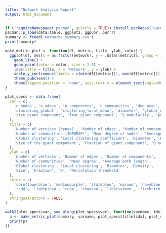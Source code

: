 ```yaml
---
title: "Network Analysis Report"
output: html_document
---
```


```r
if (!requireNamespace('pacman', quietly = TRUE)) install.packages('pacman')
pacman::p_load(data.table, ggplot2, ggpubr, purrr)
summary <- fread('networks_summary.csv')
print(summary)
```

```r
make_metric_plot <- function(df, metric, title, ylab, color) {
  ggplot(df, aes(x = as.factor(network), y = .data[[metric]], group = 1)) +
    geom_line() +
    geom_point(color = color, size = 2.5) +
    labs(title = title, x = 'Network', y = ylab) +
    scale_y_continuous(limits = c(min(df[[metric]]), max(df[[metric]]))) +
    theme_pubclean() +
    theme(legend.position = 'none', axis.text.x = element_text(angle=90, vjust=0.5, hjust=1))
}
```

```r
plot_specs <- data.frame(
  var = c(
    'n_nodes', 'n_edges', 'n_components', 'n_communities', 'deg_mean', 'avg_path_len',
    'clustering_global', 'clustering_local_mean', 'diameter', 'global_density',
    'size_giant_component', 'frac_giant_component', 'Q_modularity', 'perc_targeted_50'
  ),
  title = c(
    'Number of vertices (genes)', 'Number of edges', 'Number of components',
    'Number of communities (INFOMAP)', 'Mean degree of nodes', 'Average path length',
    'Global clustering', 'Local clustering coefficient', 'Diameter', 'Global density',
    'Size of the giant component', 'Fraction of giant component', 'Q modularity', 'Percolation threshold'
  ),
  ylab = c(
    'Number of vertices', 'Number of edges', 'Number of components',
    'Number of communities', 'Mean degree', 'Average path length',
    'Global clustering', 'Local clustering', 'Diameter', 'Density',
    'Size', 'Fraction', 'Q', 'Percolation threshold'
  ),
  color = c(
    'cornflowerblue', 'mediumpurple', 'slateblue', 'maroon', 'navyblue', 'olivedrab',
    'red4', 'lightpink4', 'red4', 'tomato4', 'lightsalmon', 'firebrick', 'seagreen', 'yellowgreen'
  ),
  stringsAsFactors = FALSE
)
```

```r
walk2(plot_specs$var, seq_along(plot_specs$var), function(varname, idx) {
  p <- make_metric_plot(summary, varname, plot_specs$title[idx], plot_specs$ylab[idx], plot_specs$color[idx])
  print(p)
})
```

